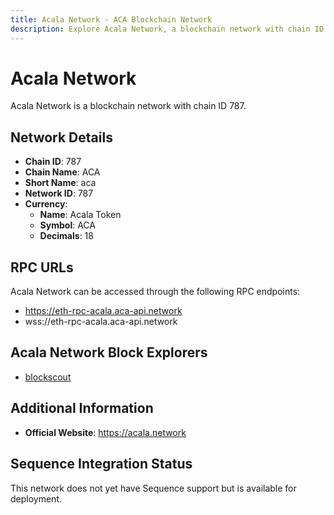 ```yaml
--- 
title: Acala Network - ACA Blockchain Network
description: Explore Acala Network, a blockchain network with chain ID 787. Learn about its native currency, Acala Token, and how to interact with the network.
---
```


# Acala Network

Acala Network is a blockchain network with chain ID 787.

## Network Details

- **Chain ID**: 787
- **Chain Name**: ACA
- **Short Name**: aca
- **Network ID**: 787
- **Currency**: 
  - **Name**: Acala Token
  - **Symbol**: ACA
  - **Decimals**: 18

## RPC URLs

Acala Network can be accessed through the following RPC endpoints:

- https://eth-rpc-acala.aca-api.network
- wss://eth-rpc-acala.aca-api.network

## Acala Network Block Explorers

- [blockscout](https://blockscout.acala.network)

## Additional Information

- **Official Website**: https://acala.network

## Sequence Integration Status

This network does not yet have Sequence support but is available for deployment.
